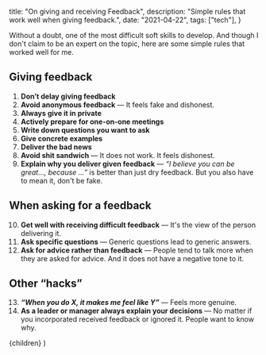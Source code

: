 
  title: "On giving and receiving Feedback",
  description: "Simple rules that work well when giving feedback.",
  date: "2021-04-22",
  tags: ["tech"],
}

Without a doubt, one of the most difficult soft skills to develop. And though I don't claim to be an expert on the topic, here are some simple rules that worked well for me.

## Giving feedback

1. **Don’t delay giving feedback**
2. **Avoid anonymous feedback** — It feels fake and dishonest.
3. **Always give it in private**
4. **Actively prepare for one-on-one meetings**
5. **Write down questions you want to ask**
6. **Give concrete examples**
7. **Deliver the bad news**
8. **Avoid shit sandwich** — It does not work. It feels dishonest.
9. **Explain why you deliver given feedback** — _“I believe you can be great…, because …”_ is better than just dry feedback. But you also have to mean it, don't be fake.

## When asking for a feedback

10. **Get well with receiving difficult feedback** — It's the view of the person delivering it.
11. **Ask specific questions** — Generic questions lead to generic answers.
12. **Ask for advice rather than feedback** — People tend to talk more when they are asked for advice. And it does not have a negative tone to it.

## Other “hacks”

13. **_“When you do X, it makes me feel like Y”_** — Feels more genuine.
14. **As a leader or manager always explain your decisions** — No matter if you incorporated received feedback or ignored it. People want to know why.

  <BlogPostLayout meta={meta}>{children}</BlogPostLayout>
)
